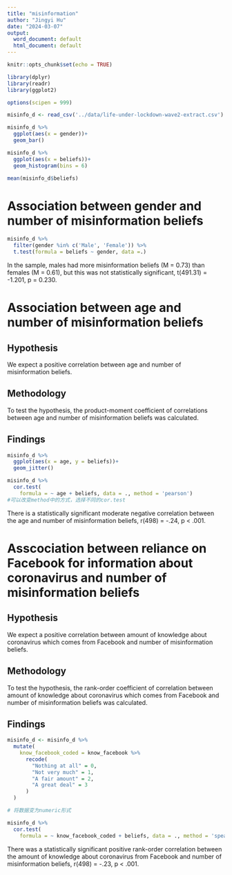 ```yaml
---
title: "misinformation"
author: "Jingyi Hu"
date: "2024-03-07"
output:
  word_document: default
  html_document: default
---
```


```r
knitr::opts_chunk$set(echo = TRUE)

library(dplyr)
library(readr)
library(ggplot2)

options(scipen = 999)

misinfo_d <- read_csv('../data/life-under-lockdown-wave2-extract.csv')
```

```r
misinfo_d %>%
  ggplot(aes(x = gender))+
  geom_bar()
```

```r
misinfo_d %>%
  ggplot(aes(x = beliefs))+
  geom_histogram(bins = 6)
```
```r
mean(misinfo_d$beliefs)
```
# Association between gender and number of misinformation beliefs
```r
misinfo_d %>%
  filter(gender %in% c('Male', 'Female')) %>%
  t.test(formula = beliefs ~ gender, data =.)
```
In the sample, males had more misinformation beliefs (M = 0.73) than females (M = 0.61), but this was not statistically significant, t(491.31) = -1.201, p = 0.230.

# Association between age and number of misinformation beliefs
## Hypothesis
We expect a positive correlation between age and number of misinformation beliefs.

## Methodology
To test the hypothesis, the product-moment coefficient of correlations between age and number of misinformation beliefs was calculated.

## Findings
```r
misinfo_d %>%
  ggplot(aes(x = age, y = beliefs))+
  geom_jitter()
```
```r
misinfo_d %>%
  cor.test(
    formula = ~ age + beliefs, data = ., method = 'pearson')
#可以改变method中的方式，选择不同的cor.test

```
There is a statistically significant moderate negative correlation between the age and number of misinformation beliefs, r(498) = -.24, p < .001.

# Asscociation between reliance on Facebook for information about coronavirus and number of misinformation beliefs

## Hypothesis
We expect a positive correlation between amount of knowledge about coronavirus which comes from Facebook and number of misinformation beliefs.

## Methodology
To test the hypothesis, the rank-order coefficient of correlation between amount of knowledge about coronavirus which comes from Facebook and number of misinformation beliefs was calculated.

## Findings
```r
misinfo_d <- misinfo_d %>%
  mutate(
    know_facebook_coded = know_facebook %>%
      recode(
        "Nothing at all" = 0,
        "Not very much" = 1,
        "A fair amount" = 2,
        "A great deal" = 3
      )
  )

# 将数据变为numeric形式

misinfo_d %>%
  cor.test(
    formula = ~ know_facebook_coded + beliefs, data = ., method = 'spearman')
```
There was a statistically significant positive rank-order correlation between the amount of knowledge about coronavirus from Facebook and number of misinformation beliefs, r(498) = -.23, p < .001.
